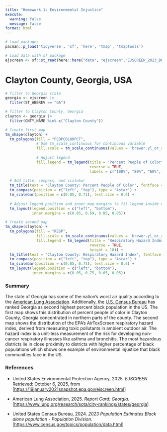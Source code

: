 ```yaml
---
title: "Homework 1: Environmental Injustice"
execute: 
  warning: false
  message: false
format: html
---
```


```r
# Load packages
pacman::p_load('tidyverse', 'sf', 'here', 'tmap', 'tmaptools')
```

```r
# Load data with sf package
ejscreen <- sf::st_read(here::here("data", "ejscreen","EJSCREEN_2023_BG_StatePct_with_AS_CNMI_GU_VI.gdb"))
```

# Clayton County, Georgia, USA

```r
# filter to Georgia state
georgia <- ejscreen |> 
  filter(ST_ABBREV == "GA") 

# filter to Clayton County, Georgia
clayton <- georgia |> 
  filter(CNTY_NAME %in% c("Clayton County"))
```

```r
# Create first map
tm_shape(clayton) +
  tm_polygons(fill = "PEOPCOLORPCT",
              # Use tm_scale_continuous for continuous variable
              fill.scale = tm_scale_continuous(values = 'brewer.yl_or_rd'),
              
              # Adjust legend
              fill.legend = tm_legend(title = "Percent People of Color",
                                      reverse = TRUE,
                                      labels = c("100%", "80%", "60%", "40%", "20%", "0%"))) +
  
  # Add title, compass, and scalebar
  tm_title(text = "Clayton County: Percent People of Color", fontface = 'bold') +
  tm_compass(position = c("left", "top"), type = '4star') + 
  tm_scalebar(position = c(0.05, 0.71), text.size = 0.6) + 
  
  # Adjust legend position and inner map margins to fit legend inside of map frame
  tm_layout(legend.position = c("left", "bottom"), 
            inner.margins = c(0.05, 0.69, 0.05, 0.05)) 
```

```r
# Create second map
tm_shape(clayton) +
  tm_polygons(fill = "RESP",
              fill.scale = tm_scale_continuous(values = 'brewer.yl_or_rd'),
              fill.legend = tm_legend(title = "Respiratory Hazard Index",
                                      reverse = TRUE,
                                      height = 18)) +
  tm_title(text = "Clayton County: Respiratory Hazard Index", fontface = 'bold') +
  tm_compass(position = c("left", "top"), type = '4star') +
  tm_scalebar(position = c(0.05, 0.71), text.size = 0.6) +
  tm_layout(legend.position = c("left", "bottom"),
            inner.margins = c(0.05, 0.75, 0.05, 0.05))
```

### Summary

The state of Georgia has some of the nation's worst air quality according to the [American Lung Association](https://www.lung.org/research/sota/city-rankings/states/georgia). Additionally, the [U.S. Census Bureau](https://www.census.gov/topics/population/data.html) has ranked Georgia as second highest percent black population in the US. The first map shows this distribution of percent people of color in Clayton County, Georgia concentrated in northern parts of the county. The second map shows the distribution of the EPA's AirToxScreen respiratory hazard index, derived from measuring toxic pollutants in ambient outdoor air. The hazard index is a unit-less measurement of the risk for developing non-cancer respiratory illnesses like asthma and bronchitis. The most hazardous districts lie in close proximity to districts with higher percentage of black populations which shows one example of environmental injustice that black communities face in the US.

### References

-   United States Environmental Protection Agency, 2025. *EJSCREEN*. Retrieved: October 6, 2025, from \[<https://19january2021snapshot.epa.gov/ejscreen.html>\]

-   American Lung Association, 2025. *Report Card: Georgia*. \[<https://www.lung.org/research/sota/city-rankings/states/georgia>\]

-   United States Census Bureau, 2024. *2023 Population Estimates Black alone population - Population Division*. \[<https://www.census.gov/topics/population/data.html>\]
